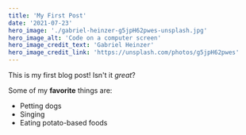 ```yaml
---
title: 'My First Post'
date: '2021-07-23'
hero_image: './gabriel-heinzer-g5jpH62pwes-unsplash.jpg'
hero_image_alt: 'Code on a computer screen'
hero_image_credit_text: 'Gabriel Heinzer'
hero_image_credit_link: 'https://unsplash.com/photos/g5jpH62pwes'
---
```


This is my first blog post! Isn't it _great_?

Some of my **favorite** things are:

- Petting dogs
- Singing
- Eating potato-based foods
